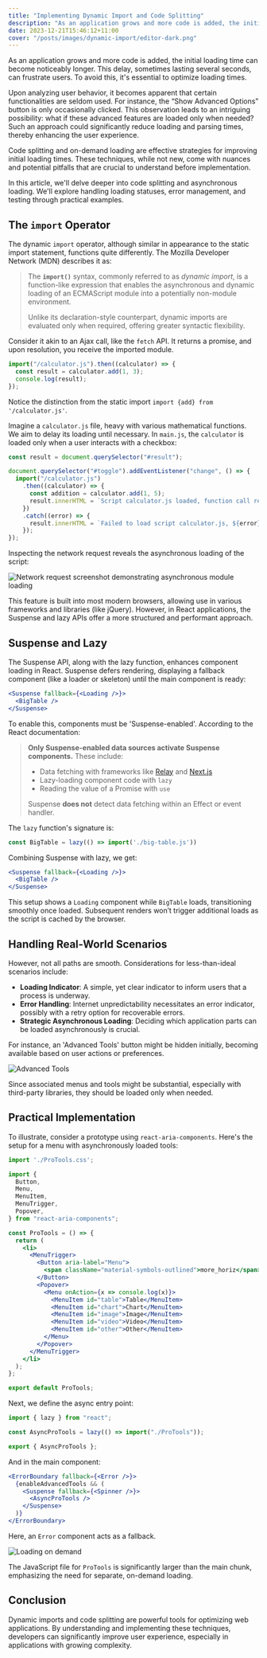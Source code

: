 ```yaml
---
title: "Implementing Dynamic Import and Code Splitting"
description: "As an application grows and more code is added, the initial loading time can become noticeably longer. This delay, sometimes lasting several seconds, can frustrate users. To avoid this, it's essential to optimize loading times."
date: 2023-12-21T15:46:12+11:00
cover: "/posts/images/dynamic-import/editor-dark.png"
---
```


As an application grows and more code is added, the initial loading time can become noticeably longer. This delay, sometimes lasting several seconds, can frustrate users. To avoid this, it's essential to optimize loading times.

Upon analyzing user behavior, it becomes apparent that certain functionalities are seldom used. For instance, the “Show Advanced Options” button is only occasionally clicked. This observation leads to an intriguing possibility: what if these advanced features are loaded only when needed? Such an approach could significantly reduce loading and parsing times, thereby enhancing the user experience.

Code splitting and on-demand loading are effective strategies for improving initial loading times. These techniques, while not new, come with nuances and potential pitfalls that are crucial to understand before implementation.

In this article, we'll delve deeper into code splitting and asynchronous loading. We'll explore handling loading statuses, error management, and testing through practical examples.

## The `import` Operator

The dynamic `import` operator, although similar in appearance to the static import statement, functions quite differently. The Mozilla Developer Network (MDN) describes it as:

> The **`import()`** syntax, commonly referred to as *dynamic import*, is a function-like expression that enables the asynchronous and dynamic loading of an ECMAScript module into a potentially non-module environment.
> 
> Unlike its declaration-style counterpart, dynamic imports are evaluated only when required, offering greater syntactic flexibility.
>

Consider it akin to an Ajax call, like the `fetch` API. It returns a promise, and upon resolution, you receive the imported module.

```jsx
import("/calculator.js").then((calculator) => {
  const result = calculator.add(1, 3);
  console.log(result);
});
```

Notice the distinction from the static import `import {add} from '/calculator.js'`.

Imagine a `calculator.js` file, heavy with various mathematical functions. We aim to delay its loading until necessary. In `main.js`, the `calculator` is loaded only when a user interacts with a checkbox:

```jsx
const result = document.querySelector("#result");

document.querySelector("#toggle").addEventListener("change", () => {
  import("/calculator.js")
    .then((calculator) => {
      const addition = calculator.add(1, 5);
      result.innerHTML = `Script calculator.js loaded, function call returns ${addition}`;
    })
    .catch((error) => {
      result.innerHTML = `Failed to load script calculator.js, ${error}`;
    });
});
```

Inspecting the network request reveals the asynchronous loading of the script:

![Network request screenshot demonstrating asynchronous module loading](/posts/images/dynamic-import/calculator.png)

This feature is built into most modern browsers, allowing use in various frameworks and libraries (like jQuery). However, in React applications, the Suspense and lazy APIs offer a more structured and performant approach.

## Suspense and Lazy

The Suspense API, along with the lazy function, enhances component loading in React. Suspense defers rendering, displaying a fallback component (like a loader or skeleton) until the main component is ready:

```jsx
<Suspense fallback={<Loading />}>
  <BigTable />
</Suspense>
```

To enable this, components must be 'Suspense-enabled'. According to the React documentation:

> **Only Suspense-enabled data sources activate Suspense components.** These include:
> 
> - Data fetching with frameworks like [Relay](https://relay.dev/docs/guided-tour/rendering/loading-states/) and [Next.js](https://nextjs.org/docs/getting-started/react-essentials)
> - Lazy-loading component code with `lazy`
> - Reading the value of a Promise with `use`
> 
> Suspense **does not** detect data fetching within an Effect or event handler.
> 

The `lazy` function's signature is:

```jsx
const BigTable = lazy(() => import('./big-table.js'))
```

Combining Suspense with lazy, we get:

```jsx
<Suspense fallback={<Loading />}>
  <BigTable />
</Suspense>
```

This setup shows a `Loading` component while `BigTable` loads, transitioning smoothly once loaded. Subsequent renders won’t trigger additional loads as the script is cached by the browser.

## Handling Real-World Scenarios

However, not all paths are smooth. Considerations for less-than-ideal scenarios include:

- **Loading Indicator**: A simple, yet clear indicator to inform users that a process is underway.
- **Error Handling**: Internet unpredictability necessitates an error indicator, possibly with a retry option for recoverable errors.
- **Strategic Asynchronous Loading**: Deciding which application parts can be loaded asynchronously is crucial.

For instance, an 'Advanced Tools' button might be hidden initially, becoming available based on user actions or preferences.

![Advanced Tools](/posts/images/dynamic-import/editor-dark.png)

Since associated menus and tools might be substantial, especially with third-party libraries, they should be loaded only when needed.

## Practical Implementation

To illustrate, consider a prototype using `react-aria-components`. Here's the setup for a menu with asynchronously loaded tools:

```jsx
import './ProTools.css';

import {
  Button,
  Menu,
  MenuItem,
  MenuTrigger,
  Popover,
} from "react-aria-components";

const ProTools = () => {
  return (
    <li>
      <MenuTrigger>
        <Button aria-label="Menu">
          <span className="material-symbols-outlined">more_horiz</span>
        </Button>
        <Popover>
          <Menu onAction={x => console.log(x)}>
            <MenuItem id="table">Table</MenuItem>
            <MenuItem id="chart">Chart</MenuItem>
            <MenuItem id="image">Image</MenuItem>
            <MenuItem id="video">Video</MenuItem>
            <MenuItem id="other">Other</MenuItem>
          </Menu>
        </Popover>
      </MenuTrigger>
    </li>
  );
};

export default ProTools;
```

Next, we define the async entry point:

```jsx
import { lazy } from "react";

const AsyncProTools = lazy(() => import("./ProTools"));

export { AsyncProTools };
```

And in the main component:

```jsx
<ErrorBoundary fallback={<Error />}>
  {enableAdvancedTools && (
    <Suspense fallback={<Spinner />}>
      <AsyncProTools />
    </Suspense>
  )}
</ErrorBoundary>
```

Here, an `Error` component acts as a fallback.

![Loading on demand](/posts/images/dynamic-import/dynamic-loading.png)

The JavaScript file for `ProTools` is significantly larger than the main chunk, emphasizing the need for separate, on-demand loading.

## Conclusion

Dynamic imports and code splitting are powerful tools for optimizing web applications. By understanding and implementing these techniques, developers can significantly improve user experience, especially in applications with growing complexity.
